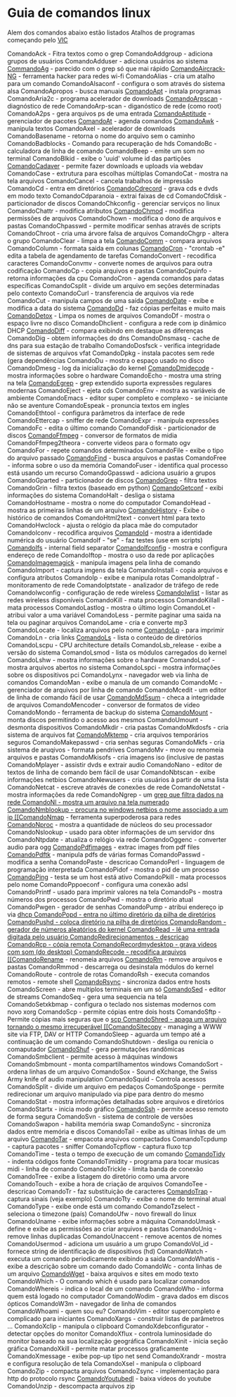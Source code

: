 =Guia de comandos linux=

Alem dos comandos abaixo estão listados Atalhos de programas
começando pelo [[VlC]]

ComandoAck - Fitra textos como o grep
ComandoAddgroup - adiciona grupos de usuários
ComandoAdduser - adiciona usuários ao sistema
[[CommandoAg]] - parecido com o grep só que mai rápido
[[ComandoAircrack-NG]] - ferramenta hacker para redes wi-fi
ComandoAlias - cria um atalho para um comando
ComandoAlsaconf - configura o som através do sistema alsa
ComandoApropos - busca manuais
[[ComandoApt]] - instala programas
ComandoAria2c - programa acelerador de downloads
[[ComandoArpscan]] - diagnóstico de rede
ComandoArp-scan - diganóstico de rede (como root)
ComandoA2ps - gera arquivos ps de uma entrada
[[ComandoAptitude]] - gerenciador de pacotes
[[ComandoAt]] - agenda comandos
[[ComandoAwk]] - manipula textos
ComandoAxel - acelerador de downloads
ComandoBasename - retorna o nome do arquivo sem o caminho
ComandoBadblocks - Comando para recuperação de hds
ComandoBc - calculadora de linha de comando
ComandoBeep - emite um som no terminal
ComandoBlkid - exibe o 'uuid' volume id das partições
[[ComandoCadaver]] - permite fazer downloads e uploads via webdav
ComandoCase - extrutura para escolhas múltiplas
ComandoCat - mostra na tela arquivos
ComandoCancel - cancela trabalhos de impressão
ComandoCd - entra em diretórios
[[ComandoCdrecord]] - grava cds e dvds em modo texto
ComandoCdparanoia - extrai faixas de cd
ComandoCfdisk - particionador de discos
ComandoChkconfig - gerenciar serviços no linux
ComandoChattr - modifica atributos
[[ComandoChmod]] - modifica permissões de arquivos
ComandoChown - modifica o dono de arquivos e pastas
ComandoChpasswd - permite modificar senhas através de scripts
ComandoChroot - cria uma árvore falsa de arquivos
ComandoChgrp - altera o grupo
ComandoClear - limpa a tela
[[ComandoComm]] - compara arquivos
ComandoColumn - formata saida em colunas
[[ComandoCron]] - "crontab -e" edita a tabela de agendamento de tarefas
ComandoConvert - recodifica caracteres
ComandoConvmv - converte nomes de arquivos para outra codificação
ComandoCp - copia arquivos e pastas
ComandoCpuinfo - retorna informações da cpu
ComandoCron - agenda comandos para datas específicas
ComandoCsplit - divide um arquivo em seções determinadas pelo contexto
ComandoCurl - transferencia de arquivos via rede
ComandoCut - manipula campos de uma saída
[[ComandoDate]] - exibe e modifica a data do sistema
[[ComandoDd]] - faz cópias perfeitas e muito mais
[[ComandoDetox]] - Limpa os nomes de arquivos
ComandoDf - mostra o espaço livre no disco
ComandoDhclient - configura a rede com ip dinâmico DHCP
[[ComandoDiff]] - compara exibindo em destaque as diferenças
ComandoDig - obtem informações do dns
ComandoDnsmasq - cache de dns para sua estação de trabalho
ComandoDosfsck - verifica integridade de sistemas de arquivos vfat
ComandoDpkg - instala pacotes sem rede (gera dependências
ComandoDu - mostra o espaço usado no disco
ComandoDmesg - log da inicialização do kernel
[[ComandoDmidecode]] - mostra informações sobre o hardware
ComandoEcho - mostra uma string na tela
[[ComandoEgrep]] - grep extendido suporta expressões regulares modernas
ComandoEject - ejeta cds
ComandoEnv - mostra as variáveis de ambiente
ComandoEmacs - editor super completo e complexo - se iniciante não se aventure
ComandoEspeak - pronuncia textos em ingles
ComandoEthtool - configura parâmetros da interface de rede
ComandoEttercap - sniffer de rede
ComandoExpr - manipula expressões
ComandoFc - edita o último comando
ComandoFdisk - particionador de discos
[[ComandoFfmpeg]] - conversor de formatos de midia
ComandoFfmpeg2theora - converte videos para o formato ogv
ComandoFor - repete comandos determinados
ComandoFile - exibe o tipo do arquivo passado
[[ComandoFind]] - busca arquivos e pastas
ComandoFree - informa sobre o uso da memória
ComandoFuser - identifica qual processo está usando um recurso
ComandoGpasswd - adiciona usuário a grupos
ComandoGparted - particionador de discos
[[ComandoGrep]] - filtra textos
ComandoGrin - filtra textos (baseado em python)
[[ComandoGetconf]] - exibi informações do sistema
ComandoHalt - desliga o sistama
ComandoHostname - mostra o nome do computador
ComandoHead - mostra as primeiras linhas de um arquivo
[[ComandoHistory]] - Exibe o histórico de comandos
ComandoHtml2text - convert html para texto
ComandoHwclock - ajusta o relógio da placa mãe do computador
ComandoIconv - recodifica arquivos
[[ComandoId]] - mostra a identidade numérica do usuário
ComandoIf - "se" - faz testes (use em scripts)
[[ComandoIfs]] - internal field separator
[[ComandoIfconfig]] - mostra e configura endereço de rede
ComandoIftop - mostra o uso da rede por aplicações
[[ComandoImagemagick]] - manipula imagens pela linha de comando
ComandoImport - captura imgens da tela
ComandoInstall - copia arquivos e configura atributos
ComandoIp - exibe e manipula rotas
ComandoIptraf - monitoramento de rede
ComandoIptstate - analizador de tráfego de rede
ComandoIwconfig - configuração de rede wireless
[[ComandoIwlist]] - listar as redes wireless disponíveis
ComandoKill - mata processos
ComandoKillall - mata processos
ComandoLastlog - mostra o último login
ComandoLet - atribui valor a uma variável
ComandoLess - permite paginar uma saida na tela ou paginar arquivos
ComandoLame - cria e converte mp3
ComandoLocate - localiza arquivos pelo nome
[[ComandoLp]] - para imprimir
ComandoLn - cria links
[[ComandoLs]] - lista o conteúdo de diretórios
ComandoLscpu - CPU architecture details
ComandoLsb_release - exibe a versão do sistema
ComandoLsmod - lista os módulos carregados do kernel
ComandoLshw - mostra informações sobre o hardware
ComandoLsof - mostra arquivos abertos no sistema
ComandoLspci - mostra informações sobre os dispositivos pci
ComandoLynx - navegador web via linha de comandos
ComandoMan - exibe o manula de um comando
ComandoMc - gerenciador de arquivos por linha de comando
ComandoMcedit - um editor de linha de comando fácil de usar
[[ComandoMd5sum]] - checa a integridade de arquivos
ComandoMencoder - conversor de formatos de video
ComandoMondo - ferramenta de backup do sistema
[[ComandoMount]] - monta discos permitindo o acesso aos mesmos
ComandoUmount - desmonta dispositivos
ComandoMkdir - cria pastas
ComandoMkdosfs - cria sistema de arquivos fat
[[ComandoMktemp]] - cria arquivos temporários seguros
ComandoMakepasswd - cria senhas seguras
ComandoMkfs - cria sistema de aruqivos - formata pendrives
ComandoMv - move ou renomeia arquivos e pastas
ComandoMkisofs - cria imagens iso (inclusive de pastas
ComandoMplayer - assistir dvds e extrair audio
ComandoNano - editor de textos de linha de comando bem fácil de usar
ComandoNbtscan - exibe informações netbios
ComandoNewusers - cria usuários à partir de uma lista
ComandoNetcat - escreve através de conexões de rede
ComandoNetstat - mostra informações da rede
ComandoNgrep - um [[grep que filtra dados na rede
ComandoNl - mostra um arquivo na tela numerado
ComandoNmblookup - procura no windows netbios o nome associado a um ip
[[ComandoNmap]] - ferramenta superpoderosa para redes
[[ComandoNproc]] - mostra a quantidade de núcleos do seu processador
ComandoNslookup - usado para obter informações de um servidor dns
ComandoNtpdate - atualiza o relógio via rede
ComandoOggenc - converter audio para ogg
[[ComandoPdfimages]] - extrac images from pdf files
[[ComandoPdftk]] - manipula pdfs de várias formas
ComandoPasswd - modifica a senha
ComandoPaste - descricao
ComandoPerl - linguagem de programação interpretada
ComandoPidof - mostra o pid de um processo
[[ComandoPing]] - testa se um host está ativo
ComandoPkill - mata processos pelo nome
ComandoPppoeconf - configura uma conexão adsl
ComandoPrintf - usado para imprimir valores na tela
ComandoPs - mostra números dos processos
ComandoPwd - mostra o diretório atual
ComandoPwgen - gerador de senhas
ComandoPump - atribui endereço ip via [[dhcp
ComandoPopd - entra no último diretório da pilha de diretórios
ComandoPushd - coloca diretório na pilha de diretórios
ComandoRandom - gerador de números aleatórios do kernel
ComandoRead - lê uma entrada digitada pelo usuário
ComandoRedirecionamentos - descricao
ComandoRcp - cópia remota
ComandoRecordmydesktop - grava videos com som (do desktop)
ComandoRecode - recodifica arquivos
[[ComandoRename]] - renomeia arquivos
[[ComandoRm]] - remove arquivos e pastas
ComandoRmmod - descarrega ou desinstala módulos do kernel
ComandoRoute - controle de rotas
ComandoRsh - executa comandos remotos - remote shell
[[ComandoRsync]] - sincroniza dados entre hosts
ComandoScreen - abre multiplos terminais em um só
[[ComandoSed]] - editor de streams
ComandoSeq - gera uma sequencia na tela
ComandoSetxkbmap - configura o teclado nos sistemas modernos com novo xorg
ComandoScp - permite cópias entre dois hosts
ComandoSftp - Permite cópias mais seguras que o [[scp
ComandoShred - apaga um arquivo tornando o mesmo irrecuperável
[[ComandoSitecopy]] - managing a WWW site via FTP, DAV or HTTP
ComandoSleep - aguarda um tempo até a continuação de um comando
ComandoShutdown - desliga ou renicia o comaputador
[[ComandoShuf]] - gera permutações randômicas
ComandoSmbclient - permite acesso à máquinas windows
ComandoSmbmount - monta compartilhamentos windows
ComandoSort - ordena linhas de um arquivo
ComandoSox - Sound eXchange, the Swiss Army knife of audio manipulation
ComandoSquid - Controla acessos
ComandoSplit - divide um arquivo em pedaços
ComandoSponge - permite redirecionar um arquivo manipulado via pipe para dentro do mesmo
ComandoStat - mostra informações detalhadas sobre arquivos e diretórios
ComandoStartx - inicia modo gráfico
[[ComandoSsh]] - permite acesso remoto de forma segura
ComandoSvn - sistema de controle de versões
ComandoSwapon - habilita memória swap
ComandoSync - sincroniza dados entre memória e discos
ComandoTail - exibe as ultimas linhas de um arquivo
[[ComandoTar]] - empacota arquivos compactados
ComandoTcpdump - captura pacotes - sniffer
ComandoTcpflow - captura fluxo tcp
ComandoTime - testa o tempo de execução de um comando
[[ComandoTidy]] - indenta códigos fonte
ComandoTimidity - programa para tocar musicas midi - linha de comando
ComandoTrickle - limita banda de conexão
ComandoTree - exibe a listagem do diretório como uma arvore
ComandoTouch - exibe a hora de criação de arquivos
ComandoTee - descricao
ComandoTr - faz substituição de caracteres
[[ComandoTrap]] - captura sinais (veja exemplo)
ComandoTty - exibe o nome do terminal atual
ComandoType - exibe onde está um comando
ComandoTzselect - seleciona o timezone (país)
ComandoUfw - novo firewall do linux
ComandoUname - exibe informações sobre a máquina
ComandoUmask - define e exibe as permissões ao criar arquivos e pastas
ComandoUniq - remove linhas duplicadas
ComandoUnaccent - remove acentos de nomes
ComandoUsermod - adiciona um usuário a um grupo
ComandoVol_id - fornece string de identificação de dispositivos (hd)
ComandoWatch - executa um comando periodicamente exibindo a saida
ComandoWhatis - exibe a descrição sobre um comando dado
ComandoWc - conta linhas de um arquivo
[[ComandoWget]] - baixa arquivos e sites em modo texto
ComandoWhich - O comando which é usado para localizar comandos
ComandoWhereis - indica o local de um comando
ComandoWho - informa quem está logado no computador
ComandoWodim - grava dados em discos ópticos
ComandoW3m - navegador de linha de comandos
ComandoWhoami - quem sou eu?
ComandoVim - editor supercompleto e complicado para iniciantes
ComandoXargs - construir listas de parâmetros ...
ComandoXclip - manipula o clipboard
ComandoXdebconfigurator - detectar opções do monitor
ComandoXflux - controla luminosidade do monitor baseado na sua localização geográfica
ComandoXinit - inicia seção gráfica
ComandoXkill - permite matar processos graficamente
ComandoXmessage - exibe pop-up tipo net send
ComandoXrandr  - mostra e configura resolução de tela
ComandoXsel - manipula o clipboard
ComandoZip - compacta arquivos
ComandoZsync - implementação para http do protocolo rsync
[[ComandoYoutubedl]] - baixa vídeos do youtube
ComandoUnzip - descompacta arquivos zip
